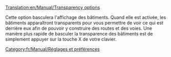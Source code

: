 [[Translation:en/Manual/Transparency options]]


Cette option basculera l'affichage des bâtiments. Quand elle est activée, les bâtiments apparaîtront transparents pour vous permettre de voir ce qui est derrière eux afin de pouvoir y construire des routes et des voies. Une manière plus rapide de basculer la transparence des bâtiments est de simplement appuyer sur la touche X de votre clavier.
[[Category:fr/Manual/Réglages et préférences]]
{{fr/Manual/Amorce}}